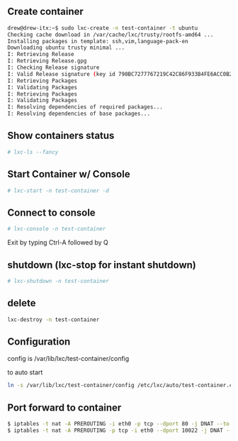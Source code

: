 ==Create container==
<syntaxhighlight lang=bash>
drew@drew-itx:~$ sudo lxc-create -n test-container -t ubuntu
Checking cache download in /var/cache/lxc/trusty/rootfs-amd64 ...
Installing packages in template: ssh,vim,language-pack-en
Downloading ubuntu trusty minimal ...
I: Retrieving Release
I: Retrieving Release.gpg
I: Checking Release signature
I: Valid Release signature (key id 790BC7277767219C42C86F933B4FE6ACC0B21F32)
I: Retrieving Packages
I: Validating Packages
I: Retrieving Packages
I: Validating Packages
I: Resolving dependencies of required packages...
I: Resolving dependencies of base packages...
</syntaxhighlight>

==Show containers status==
<syntaxhighlight lang=bash>
# lxc-ls --fancy
</syntaxhighlight>

==Start Container w/ Console==
<syntaxhighlight lang=bash>
# lxc-start -n test-container -d
</syntaxhighlight>

==Connect to console==
<syntaxhighlight lang=bash>
# lxc-console -n test-container
</syntaxhighlight>

Exit by typing Ctrl-A followed by Q

==shutdown (lxc-stop for instant shutdown)==
<syntaxhighlight lang=bash>
# lxc-shutdown -n test-container
</syntaxhighlight>

==delete==
<syntaxhighlight lang=bash>
lxc-destroy -n test-container
</syntaxhighlight>

==Configuration==
config is /var/lib/lxc/test-container/config

to auto start
<syntaxhighlight lang=bash>
ln -s /var/lib/lxc/test-container/config /etc/lxc/auto/test-container.conf
</syntaxhighlight>

==Port forward to container==
<syntaxhighlight lang=bash>
$ iptables -t nat -A PREROUTING -i eth0 -p tcp --dport 80 -j DNAT --to 10.0.3.143:80
$ iptables -t nat -A PREROUTING -p tcp -i eth0 --dport 10022 -j DNAT --to-destination 10.0.3.239:22
</syntaxhighlight>